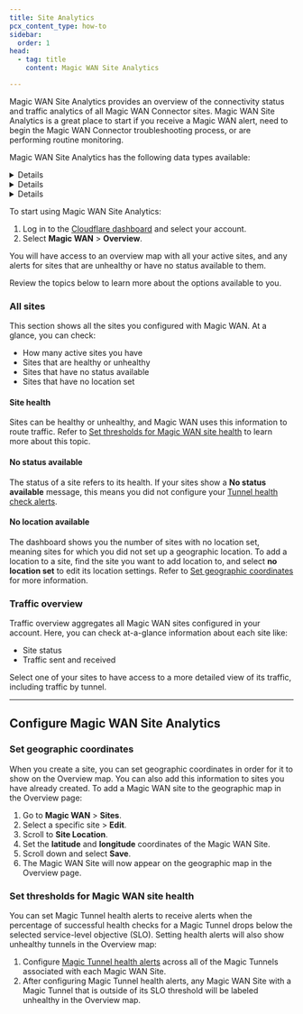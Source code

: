 ```yaml
---
title: Site Analytics
pcx_content_type: how-to
sidebar:
  order: 1
head:
  - tag: title
    content: Magic WAN Site Analytics

---
```



Magic WAN Site Analytics provides an overview of the connectivity status and traffic analytics of all Magic WAN Connector sites. Magic WAN Site Analytics is a great place to start if you receive a Magic WAN alert, need to begin the Magic WAN Connector troubleshooting process, or are performing routine monitoring.

Magic WAN Site Analytics has the following data types available:

<Details header="Geographic map summary">
	- [Aggregate Magic WAN site health](#site-health)
	- [Magic WAN availability status for sites](#no-status-available)
	- [Magic WAN site geographic location](#no-location-available)
</Details>

<Details header="Magic WAN site data table">
	- Site Name
	- Site Health
	- Site Tunnel Names
	- Site Tunnel Statuses
	- Site Traffic Sent
	- Site Traffic Received
</Details>

<Details header="Magic WAN site data">
	- Traffic Sent by Tunnel
	- Traffic Received by Tunnel
</Details>

To start using Magic WAN Site Analytics:

1. Log in to the [Cloudflare dashboard](https://dash.cloudflare.com/) and select your account.
2. Select **Magic WAN** > **Overview**.

You will have access to an overview map with all your active sites, and any alerts for sites that are unhealthy or have no status available to them.

Review the topics below to learn more about the options available to you.

### All sites

This section shows all the sites you configured with Magic WAN. At a glance, you can check:

- How many active sites you have
- Sites that are healthy or unhealthy
- Sites that have no status available
- Sites that have no location set

#### Site health

Sites can be healthy or unhealthy, and Magic WAN uses this information to route traffic. Refer to [Set thresholds for Magic WAN site health](#set-thresholds-for-magic-wan-site-health) to learn more about this topic.

#### No status available

The status of a site refers to its health. If your sites show a **No status available** message, this means you did not configure your [Tunnel health check alerts](/magic-wan/configuration/common-settings/configure-magic-tunnel-alerts/).

#### No location available

The dashboard shows you the number of sites with no location set, meaning sites for which you did not set up a geographic location. To add a location to a site, find the site you want to add location to, and select **no location set** to edit its location settings. Refer to [Set geographic coordinates](#set-geographic-coordinates) for more information.


### Traffic overview

Traffic overview aggregates all Magic WAN sites configured in your account. Here, you can check at-a-glance information about each site like:

- Site status
- Traffic sent and received

Select one of your sites to have access to a more detailed view of its traffic, including traffic by tunnel.

---

## Configure Magic WAN Site Analytics

### Set geographic coordinates

When you create a site, you can set geographic coordinates in order for it to show on the Overview map. You can also add this information to sites you have already created. To add a Magic WAN site to the geographic map in the Overview page:

1. Go to **Magic WAN** > **Sites**.
2. Select a specific site > **Edit**.
3. Scroll to **Site Location**.
4. Set the **latitude** and **longitude** coordinates of the Magic WAN Site.
5. Scroll down and select **Save**.
6. The Magic WAN Site will now appear on the geographic map in the Overview page.

### Set thresholds for Magic WAN site health

You can set Magic Tunnel health alerts to receive alerts when the percentage of successful health checks for a Magic Tunnel drops below the selected service-level objective (SLO). Setting health alerts will also show unhealthy tunnels in the Overview map:

1. Configure [Magic Tunnel health alerts](/magic-wan/configuration/common-settings/configure-magic-tunnel-alerts/) across all of the Magic Tunnels associated with each Magic WAN Site.
2. After configuring Magic Tunnel health alerts, any Magic WAN Site with a Magic Tunnel that is outside of its SLO threshold will be labeled unhealthy in the Overview map.
